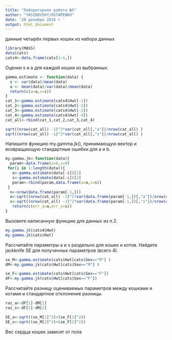 ```yaml
---
title: "Лабораторная работа №5"
author: "YASINOVSKY/OSTAPENKO"
date: '20 декабря 2016 г '
output: html_document
---
```


данные четырёх первых кошек из набора данных
```r
library(MASS) 
data(cats)
cats4<-data.frame(cats[1:4,])
```
Oценки s и a для каждой кошки из выбранных. 
```r
gamma.estimate <- function(data) {
  s <- var(data)/mean(data)
  a <- mean(data)/var(data)/mean(data)
  return(c(a=a,s=s))
}
cat_1<-gamma.estimate(cats4$Hwt[-1]) 
cat_2<-gamma.estimate(cats4$Hwt[-2])
cat_3<-gamma.estimate(cats4$Hwt[-3])
cat_4<-gamma.estimate(cats4$Hwt[-4])
cat_all<-rbind(cat_1,cat_2,cat_3,cat_4)

sqrt((nrow(cat_all) -1)^2*var(cat_all[,"a"])/nrow(cat_all) )
sqrt((nrow(cat_all) -1)^2*var(cat_all[,"s"])/nrow(cat_all) )
```
Напишите функцию my.gamma.jk(), принимающую вектор и возвращающую стандартные ошибки для a и b. 
```r
my.gamma.jk<-function(data){
  param<-data.frame(a=0,s=0)
 for(i in 1:length(data)){
   a<-gamma.estimate(data[-i])[1]
   s<-gamma.estimate(data[-i])[2]
   param<-rbind(param,data.frame(a=a,s=s))
 } 
  n<-nrow(data.frame(param[-1,]))
  a<-sqrt((nrow(cat_all) -1)^2*var(data.frame(param[-1,])[,"a"])/nrow(cat_all) )
  s<-sqrt((nrow(cat_all) -1)^2*var(data.frame(param[-1,])[,"s"])/nrow(cat_all) )
   return(c(err_a=a,err_s=s))
}

```
Вызовите написанную функцию для данных из п.2.
```r
my.gamma.jk(cats4$Hwt) 
my.gamma.jk(cats$Hwt)  
```
Рассчитайте параметры a и s раздельно для кошек и котов. Найдите jackknife SE для полученных параметров (всего 4).
```r
se_M<-gamma.estimate(cats$Hwt[cats$Sex=="M"] ) 
dM<-my.gamma.jk(cats$Hwt[cats$Sex=="M"] )

se_F<-gamma.estimate(cats$Hwt[cats$Sex=="F"]) 
dF<-my.gamma.jk(cats$Hwt[cats$Sex=="F"])
```
Рассчитайте разницу оцениваемых параметров между кошками и котами и стандартное отклонение разницы.
```r
raz_a<-dF[1]-dM[1] 
raz_s<-dF[2]-dM[2] 

SE_a<-sqrt((se_M[1]^2)+(se_F[1]^2))
SE_s<-sqrt((se_M[2]^2)+(se_F[2]^2))
```

Вес сердца кошек зависит от пола

